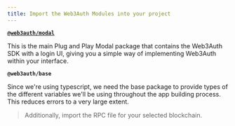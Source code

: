 ```yaml
---
title: Import the Web3Auth Modules into your project
---
```


**[`@web3auth/modal`](/docs/sdk/web/modal/)**

This is the main Plug and Play Modal package that contains the Web3Auth SDK with a login UI, giving you a simple way of implementing Web3Auth within
your interface.

**`@web3auth/base`**

Since we're using typescript, we need the base package to provide types of the different variables we'll be using throughout the app building process.
This reduces errors to a very large extent.

> Additionally, import the RPC file for your selected blockchain.
